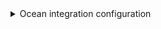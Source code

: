 <details>

<summary> Ocean integration configuration </summary>

```yaml showLineNumbers
resources:
  - kind: pipeline
    selector:
      query: 'true'
    port:
      entity:
        mappings:
          identifier: .id | tostring
          title: .name
          blueprint: '"azureDevopsPipeline"'
          properties:
            url: .url
            revision: .revision
            folder: .folder
          relations:
            project: .__projectId

```

</details>
